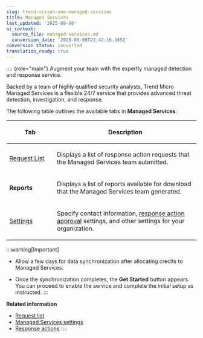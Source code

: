 ```yaml
---
slug: trend-vision-one-managed-services
title: Managed Services
last_updated: '2025-09-08'
ai_context:
  source_file: managed-services.md
  conversion_date: '2025-09-08T23:42:16.185Z'
conversion_status: converted
translation_ready: true
---
```


:::: {role="main"}
Augment your team with the expertly managed detection and response service.

Backed by a team of highly qualified security analysts, Trend Micro Managed Services is a flexible 24/7 service that provides advanced threat detection, investigation, and response.

The following table outlines the available tabs in **Managed Services**:

<table>
<colgroup>
<col style="width: 25%" />
<col style="width: 75%" />
</colgroup>
<thead>
<tr>
<th><p>Tab</p></th>
<th><p>Description</p></th>
</tr>
</thead>
<tbody>
<tr>
<td><p><a href="trend-vision-one-request-list">Request List</a></p></td>
<td><p>Displays a list of response action requests that the Managed Services team submitted.</p></td>
</tr>
<tr>
<td><p><strong>Reports</strong></p></td>
<td><p>Displays a list of reports available for download that the Managed Services team generated.</p></td>
</tr>
<tr>
<td><p><a href="trend-vision-one-settings">Settings</a></p></td>
<td><p>Specify contact information, <a href="trend-vision-one-config-response-approval-settings">response action approval</a> settings, and other settings for your organization.</p></td>
</tr>
</tbody>
</table>

:::warning[Important]

- Allow a few days for data synchronization after allocating credits to Managed Services.

- Once the synchronization completes, the **Get Started** button appears. You can proceed to enable the service and complete the initial setup as instructed.
:::

**Related information**

- [Request list](request-list.md "Track and manage all the response action requests submitted by the Managed Services operations team.")
- [Managed Services settings](settings.md "Specify the contact information, response approval settings, critical asset list, and cross-app management settings for your organization.")
- [Response actions](response-actions-mdr.md "Explore the response actions available to the Managed Services operations team.")
::::
